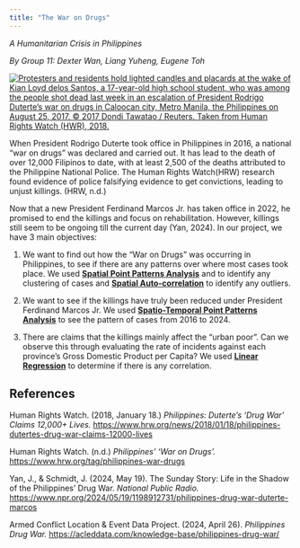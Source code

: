 ```yaml
---
title: "The War on Drugs"
---
```


*A Humanitarian Crisis in Philippines*

*By Group 11: Dexter Wan, Liang Yuheng, Eugene Toh*

[![*Protesters and residents hold lighted candles and placards at the wake of Kian Loyd delos Santos, a 17-year-old high school student, who was among the people shot dead last week in an escalation of President Rodrigo Duterte's war on drugs in Caloocan city, Metro Manila, the Philippines on August 25, 2017. © 2017 Dondi Tawatao / Reuters. Taken from Human Rights Watch (HWR), 2018.*](Images/201801wr_philippines_human_rights.webp)](https://www.hrw.org/news/2018/01/18/philippines-dutertes-drug-war-claims-12000-lives)

When President Rodrigo Duterte took office in Philippines in 2016, a national "war on drugs" was declared and carried out. It has lead to the death of over 12,000 Filipinos to date, with at least 2,500 of the deaths attributed to the Philippine National Police. The Human Rights Watch(HRW) research found evidence of police falsifying evidence to get convictions, leading to unjust killings. (HRW, n.d.)

Now that a new President Ferdinand Marcos Jr. has taken office in 2022, he promised to end the killings and focus on rehabilitation. However, killings still seem to be ongoing till the current day (Yan, 2024). In our project, we have 3 main objectives:

1.  We want to find out how the "War on Drugs" was occurring in Philippines, to see if there are any patterns over where most cases took place. We used [**Spatial Point Patterns Analysis**]{.underline} and to identify any clustering of cases and [**Spatial Auto-correlation**]{.underline} to identify any outliers.

2.  We want to see if the killings have truly been reduced under President Ferdinand Marcos Jr. We used [**Spatio-Temporal Point Patterns Analysis**]{.underline} to see the pattern of cases from 2016 to 2024.

3.  There are claims that the killings mainly affect the "urban poor". Can we observe this through evaluating the rate of incidents against each province's Gross Domestic Product per Capita? We used [**Linear Regression**]{.underline} to determine if there is any correlation.

## References

Human Rights Watch. (2018, January 18.) *Philippines: Duterte's 'Drug War' Claims 12,000+ Lives.* <https://www.hrw.org/news/2018/01/18/philippines-dutertes-drug-war-claims-12000-lives>

Human Rights Watch. (n.d.) *Philippines' 'War on Drugs'.* <https://www.hrw.org/tag/philippines-war-drugs>

Yan, J., & Schmidt, J. (2024, May 19). The Sunday Story: Life in the Shadow of the Philippines' Drug War. *National Public Radio.* <https://www.npr.org/2024/05/19/1198912731/philippines-drug-war-duterte-marcos>

Armed Conflict Location & Event Data Project. (2024, April 26). *Philippines Drug War.* <https://acleddata.com/knowledge-base/philippines-drug-war/>
